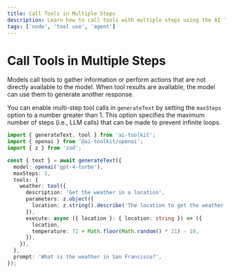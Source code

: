 ```yaml
---
title: Call Tools in Multiple Steps
description: Learn how to call tools with multiple steps using the AI TOOLKIT and Node
tags: ['node', 'tool use', 'agent']
---
```


# Call Tools in Multiple Steps

Models call tools to gather information or perform actions that are not directly available to the model.
When tool results are available, the model can use them to generate another response.

You can enable multi-step tool calls in `generateText` by setting the `maxSteps` option to
a number greater than 1.
This option specifies the maximum number of steps (i.e., LLM calls) that can be made to prevent infinite loops.

```ts highlight={"7"}
import { generateText, tool } from 'ai-toolkit';
import { openai } from '@ai-toolkit/openai';
import { z } from 'zod';

const { text } = await generateText({
  model: openai('gpt-4-turbo'),
  maxSteps: 5,
  tools: {
    weather: tool({
      description: 'Get the weather in a location',
      parameters: z.object({
        location: z.string().describe('The location to get the weather for'),
      }),
      execute: async ({ location }: { location: string }) => ({
        location,
        temperature: 72 + Math.floor(Math.random() * 21) - 10,
      }),
    }),
  },
  prompt: 'What is the weather in San Francisco?',
});
```
